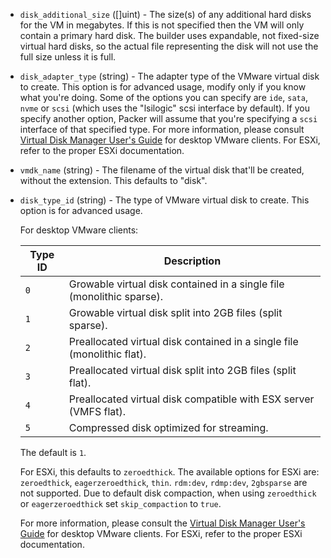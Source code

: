 <!-- Code generated from the comments of the DiskConfig struct in builder/vmware/common/disk_config.go; DO NOT EDIT MANUALLY -->

- `disk_additional_size` ([]uint) - The size(s) of any additional
  hard disks for the VM in megabytes. If this is not specified then the VM
  will only contain a primary hard disk. The builder uses expandable, not
  fixed-size virtual hard disks, so the actual file representing the disk will
  not use the full size unless it is full.

- `disk_adapter_type` (string) - The adapter type of the VMware virtual disk to create. This option is
  for advanced usage, modify only if you know what you're doing. Some of
  the options you can specify are `ide`, `sata`, `nvme` or `scsi` (which
  uses the "lsilogic" scsi interface by default). If you specify another
  option, Packer will assume that you're specifying a `scsi` interface of
  that specified type. For more information, please consult [Virtual Disk
  Manager User's Guide](http://www.vmware.com/pdf/VirtualDiskManager.pdf)
  for desktop VMware clients. For ESXi, refer to the proper ESXi
  documentation.

- `vmdk_name` (string) - The filename of the virtual disk that'll be created,
  without the extension. This defaults to "disk".

- `disk_type_id` (string) - The type of VMware virtual disk to create. This
  option is for advanced usage.
  
    For desktop VMware clients:
  
    Type ID | Description
    ------- | ---
    `0`     | Growable virtual disk contained in a single file (monolithic sparse).
    `1`     | Growable virtual disk split into 2GB files (split sparse).
    `2`     | Preallocated virtual disk contained in a single file (monolithic flat).
    `3`     | Preallocated virtual disk split into 2GB files (split flat).
    `4`     | Preallocated virtual disk compatible with ESX server (VMFS flat).
    `5`     | Compressed disk optimized for streaming.
  
    The default is `1`.
  
    For ESXi, this defaults to `zeroedthick`. The available options for ESXi
    are: `zeroedthick`, `eagerzeroedthick`, `thin`. `rdm:dev`, `rdmp:dev`,
    `2gbsparse` are not supported. Due to default disk compaction, when using
    `zeroedthick` or `eagerzeroedthick` set `skip_compaction` to `true`.
  
    For more information, please consult the [Virtual Disk Manager User's
    Guide](https://www.vmware.com/pdf/VirtualDiskManager.pdf) for desktop
    VMware clients. For ESXi, refer to the proper ESXi documentation.

<!-- End of code generated from the comments of the DiskConfig struct in builder/vmware/common/disk_config.go; -->
